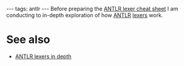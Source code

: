 ---
tags: antlr
---
Before preparing the [[ANTLR lexer cheat sheet]] I am conducting to in-depth exploration of how [[ANTLR]] [[lexers]] work.

= See also =

* [[ANTLR lexers in depth]]

